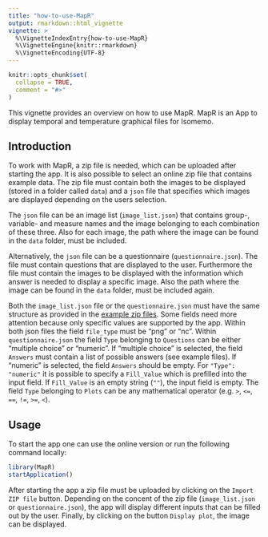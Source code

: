 ```yaml
---
title: "how-to-use-MapR"
output: rmarkdown::html_vignette
vignette: >
  %\VignetteIndexEntry{how-to-use-MapR}
  %\VignetteEngine{knitr::rmarkdown}
  %\VignetteEncoding{UTF-8}
---
```


```r
knitr::opts_chunk$set(
  collapse = TRUE,
  comment = "#>"
)
```

This vignette provides an overview on how to use MapR. MapR is an App to display temporal and temperature graphical files for Isomemo.

## Introduction

To work with MapR, a zip file is needed, which can be uploaded after starting the app. It is also possible to select an online zip file that contains example data. The zip file must contain both the images to be displayed (stored in a folder called `data`) and a `json` file that specifies which images are displayed depending on the users selection.

The `json` file can be an image list (`image_list.json`) that contains group-, variable- and measure names and the image belonging to each combination of these three. Also for each image, the path where the image can be found in the `data` folder, must be included.

Alternatively, the `json` file can be a questionnaire (`questionnaire.json`). The file must contain questions that are displayed to the user. Furthermore the file must contain the images to be displayed with the information which answer is needed to display a specific image. Also the path where the image can be found in the `data` folder, must be included again.

Both the `image_list.json` file or the `questionnaire.json` must have the same structure as provided in the [example zip files](https://github.com/Pandora-IsoMemo/MapR/tree/beta/inst/app/exampleZip). Some fields need more attention because only specific values are supported by the app. Within both json files the field `file_type` must be "png" or "nc". Within `questionnaire.json` the field `Type` belonging to `Questions` can be either "multiple choice" or "numeric". If "multiple choice" is selected, the field `Answers` must contain a list of possible answers (see example files). If "numeric" is selected, the field `Answers` should be empty. For `"Type": "numeric"` it is possible to specify a `Fill_Value` which is prefilled into the input field. If `Fill_Value` is an empty string (`""`), the input field is empty. The field `Type` belonging to `Plots` can be any mathematical operator (e.g. `>`, `<=`, `==`, `!=`, `>=`, `<`).

## Usage

To start the app one can use the online version or run the following command locally:

```r
library(MapR)
startApplication()
```

After starting the app a zip file must be uploaded by clicking on the `Import ZIP file` button. Depending on the concent of the zip file (`image_list.json` or `questionnaire.json`), the app will display different inputs that can be filled out by the user. Finally, by clicking on the button `Display plot`, the image can be displayed.
